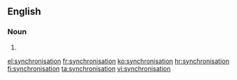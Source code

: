 ==English==

===Noun===
{{en-noun}}

# {{alternative spelling of|synchronization}}

[[el:synchronisation]]
[[fr:synchronisation]]
[[ko:synchronisation]]
[[hr:synchronisation]]
[[fi:synchronisation]]
[[ta:synchronisation]]
[[vi:synchronisation]]